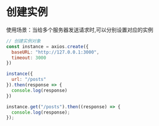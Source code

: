 # 创建实例

使用场景：当给多个服务器发送请求时,可以分别设置对应的实例

```javascript
// 创建实例对象
const instance = axios.create({
  baseURL: "http://127.0.0.1:3000",
  timeout: 3000
})

instance({
  url: "/posts"
}).then(response => {
  console.log(response)
})

instance.get("/posts").then((response) => {
  console.log(response);
});
```

